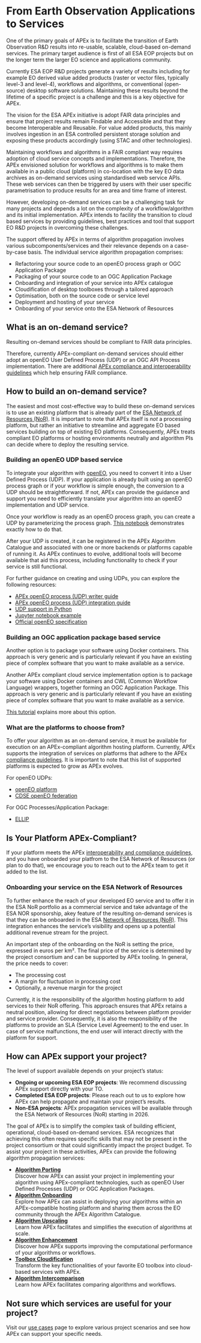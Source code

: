 # From Earth Observation Applications to Services

One of the primary goals of APEx is to facilitate the transition of Earth Observation R&D results into re-usable, scalable, cloud-based on-demand services.
The primary target audience is first of all ESA EOP projects but on the longer term the larger EO science and applications community.

Currently ESA EOP R&D projects generate a variety of results including for example EO derived value added products (raster or vector files, typically level-3 and level-4),
workflows and algorithms, or conventional (open-source) desktop software solutions. Maintaining these results beyond the lifetime of a specific project is a challenge and this is a key objective for APEx.

The vision for the ESA APEx initiative is adopt FAIR data principles and ensure that project results remain Findable and Accessible and that they become Interoperable and Reusable. For value added products, this mainly involves ingestion in an ESA controlled persistent storage solution and exposing these products accordingly (using STAC and other technologies).

Maintaining workflows and algorithms in a FAIR compliant way requires adoption of cloud service concepts and implementations. Therefore, the APEx envisioned solution for workflows and algorithms is to make them available in a public cloud (platform) in co-location with the key EO data archives as on-demand services using standardised web service APIs. These web services can then be triggered by users with their user specific parametrisation to produce results for an area and time frame of interest.

However, developing on-demand services can be a challenging task for many projects and depends a lot on the complexity of a workflow/algorithm and its initial implementation.
APEx intends to facility the transition to cloud based services by providing guidelines, best practices and tool that support EO R&D projects in overcoming these challenges.

The support offered by APEx in terms of algorithm propagation involves various subcomponents/services and their relevance depends on a case-by-case basis. The individual service algorithm propagation comprises:

* Refactoring your source code to an openEO process graph or OGC Application Package
* Packaging of your source code to an OGC Application Package
* Onboarding and integration of your service into APEx catalogue
* Cloudification of desktop toolboxes through a tailored approach
* Optimisation, both on the source code or service level
* Deployment and hosting of your service
* Onboarding of your service onto the ESA Network of Resources

## What is an on-demand service?

Resulting on-demand services should be compliant to FAIR data principles.

Therefore, currently APEx-compliant on-demand services should either adopt  an openEO User Defined Process (UDP) or an OGC API Process implementation. There are additional [APEx compliance and interoperability guidelines](../interoperability/algohosting.md) which help ensuring FAIR compliance.

## How to build an on-demand service?

The easiest and most cost-effective way to build these on-demand services is to use an existing platform that is already part of the [ESA Network of Resources (NoR)](https://nor-discover.org/en/portfolio/).
It is important to note that APEx itself is _not_ a processing platform, but rather an initiative to streamline and aggregate EO based services building on top of existing EO platforms. Consequently, APEx treats compliant EO platforms or hosting environments neutrally and algorithm PIs can decide where to deploy the resulting service.

### Building an openEO UDP based service

To integrate your algorithm with [openEO](https://openeo.org/), you need to convert it into a User Defined Process (UDP).
If your application is already built using an openEO process graph or if your workflow is simple enough, the conversion to a UDP should be straightforward.
If not, APEx can provide the guidance and support you need to efficiently translate your algorithm into an openEO implementation and UDP service.

Once your workflow is ready as an openEO process graph, you can create a UDP by parameterizing the process graph. [This notebook](https://documentation.dataspace.copernicus.eu/notebook-samples/openeo/UDP.html)
demonstrates exactly how to do that.

After your UDP is created, it can be registered in the APEx Algorithm Catalogue and associated with one or more backends or platforms capable of running it.
As APEx continues to evolve, additional tools will become available that aid this process, including functionality to check if your service
is still functional.

For further guidance on creating and using UDPs, you can explore the following resources:

- [APEx openEO process (UDP) writer guide](../udp_writer_guide.qmd#sec-udp-writing)
- [APEx openEO process (UDP) integration guide](../udp_writer_guide.qmd#sec-udp-integration)
- [UDP support in Python](https://open-eo.github.io/openeo-python-client/udp.html#user-defined-processes)
- [Jupyter notebook example](https://github.com/Open-EO/openeo-community-examples/blob/main/python/Sentinel1_Stats/Sentinel1_Stats.ipynb)
- [Official openEO specification](https://api.openeo.org/#tag/User-Defined-Processes)


### Building an OGC application package based service

Another option is to package your software using Docker containers. This approach is very generic and is particularly relevant
if you have an existing piece of complex software that you want to make available as a service.

Another APEx compliant cloud service implementation option is to package your software using Docker containers and CWL (Common Workflow Language) wrappers, together forming an OGC Application Package.
This approach is very generic and is particularly relevant if you have an existing piece of complex software that you want to make available as a service.

[This tutorial](https://terradue.github.io/ogc-eo-application-package-hands-on/) explains more about this option.

### What are the platforms to choose from?

To offer your algorithm as an on-demand service, it must be available for execution on an APEx-compliant
algorithm hosting platform. Currently, APEx supports the integration of services on platforms that adhere to the
APEx [compliance guidelines](../interoperability/algohostingenv.md). It is important to note that this list of
supported platforms is expected to grow as APEx evolves.

For openEO UDPs:

* [openEO platform](https://openeo.cloud)
* [CDSE openEO federation](https://dataspace.copernicus.eu)

For OGC Processes/Application Package:

* [ELLIP](https://ellip.terradue.com)

:::{.callout-tip}
# Is Your Platform APEx-Compliant?
If your platform meets the APEx [interoperability and compliance guidelines](../interoperability/algohostingenv.md), and you have onboarded your platfrom to the ESA Network of Resources (or plan to do that),
we encourage you to reach out to the APEx team to get it added to the list.
:::

### Onboarding your service on the ESA Network of Resources

To further enhance the reach of your developed EO service and to offer it in the ESA NoR portfolio as a commercial service and take advantage of the ESA NOR sponsorship, akey feature of the resulting on-demand services is that they can be onboarded in the ESA [Network of Resources (NoR)](https://nor-discover.org/).
This integration enhances the service’s visibility and opens up a potential additional revenue stream for the project.

An important step of the onboarding on the NoR is setting the price, expressed in euros per km². The final price of the
service is determined by the project consortium and can be supported by APEx tooling. In general, the price needs to cover:

- The processing cost
- A margin for fluctuation in processing cost
- Optionally, a revenue margin for the project

Currently, it is the responsibility of the algorithm hosting platform to add services to their NoR offering. This approach ensures that
APEx retains a neutral position, allowing for direct negotiations between platform provider and service provider. Consequently, it
is also the responsibility of the platforms to provide an SLA (Service Level Agreement) to the end user. In case of service malfunctions,
the end user will interact directly with the platform for support.

## How can APEx support your project?

The level of support available depends on your project's status:

* **Ongoing or upcoming ESA EOP projects**: We recommend discussing APEx support directly with your TO.
* **Completed ESA EOP projects**: Please reach out to us to explore how APEx can help propagate and maintain your project's results.
* **Non-ESA projects**: APEx propagation services will be available through the ESA Network of Resources (NoR) starting in 2026.

The goal of APEx is to simplify the complex task of building efficient, operational, cloud-based on-demand services.
ESA recognizes that achieving this often requires specific skills that may not be present in the project consortium or that could significantly
impact the project budget. To assist your project in these activities, APEx can provide the following algorithm propagation services:

* **[Algorithm Porting](porting.md)**
<br/>Discover how APEx can assist your project in implementing your algorithm using APEx-compliant technologies, such as openEO User Defined Processes (UDP) or OGC Application Packages.
* **[Algorithm Onboarding](onboarding.md)**
  <br/>Explore how APEx can assist in deploying your algorithms within an APEx-compatible hosting platform and sharing them across the EO community through the APEx Algorithm Catalogue.
* **[Algorithm Upscaling](upscaling.md)**
  <br/>Learn how APEx facilitates and simplifies the execution of algorithms at scale.
* **[Algorithm Enhancement](enhancement.md)**
  <br/>Discover how APEx supports improving the computational performance of your algorithms or workflows.
* **[Toolbox Cloudification](toolboxcloud.md)**
  <br/>Transform the key functionalities of your favorite EO toolbox into cloud-based services with APEx.
* **[Algorithm Intercomparison](intercomparison.md)**
  <br/>Learn how APEx facilitates comparing algorithms and workflows.

:::{.callout-tip}
## Not sure which services are useful for your project?
Visit our [use cases](usecases.md) page to explore various project scenarios and see how APEx can support your specific needs.
:::
